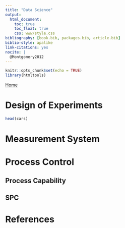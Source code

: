 ```yaml
---
title: "Data Science"
output: 
  html_document:
    toc: true
    toc_float: true
    css: www/style.css
bibliography: [book.bib, packages.bib, article.bib]
biblio-style: apalike
link-citations: yes
nocite: |
  @Montgomery2012
---
```


```r
knitr::opts_chunk$set(echo = TRUE)
library(htmltools)
```

<a href="index.html">Home</a>


# Design of Experiments

```r
head(cars)
```


# Measurement System

# Process Control

## Process Capability

## SPC


# References

